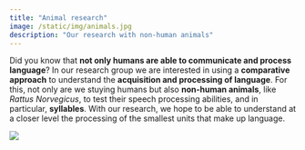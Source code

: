 ```yaml
---
title: "Animal research"
image: /static/img/animals.jpg
description: "Our research with non-human animals"
---
```


::: textbox
Did you know that **not only humans are able to communicate and process language**? In our research group we are interested in using a **comparative approach** to understand the **acquisition and processing of language**. For this, not only are we stuying humans but also **non-human animals**, like *Rattus Norvegicus*, to test their speech processing abilities, and in particular, **syllables**. With our research, we hope to be able to understand at a closer level the processing of the smallest units that make up language.   
:::


![](/static/img/animals.jpg)